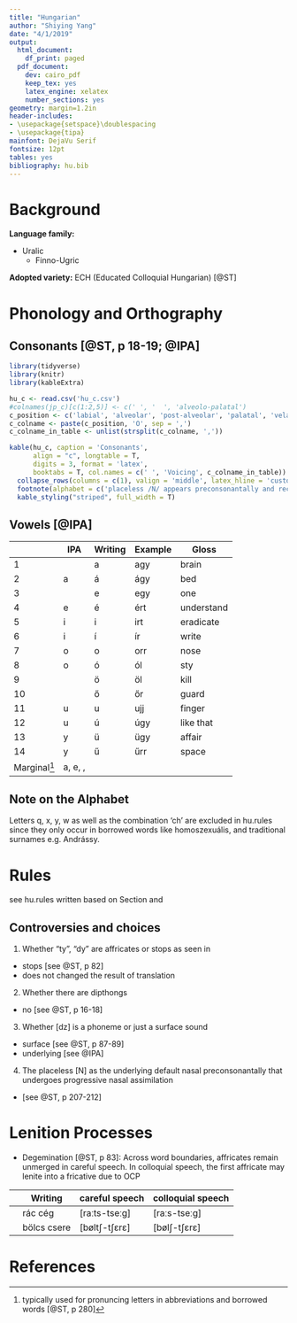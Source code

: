 ```yaml
---
title: "Hungarian"
author: "Shiying Yang"
date: "4/1/2019"
output:
  html_document:
    df_print: paged
  pdf_document:
    dev: cairo_pdf
    keep_tex: yes
    latex_engine: xelatex
    number_sections: yes
geometry: margin=1.2in
header-includes:
- \usepackage{setspace}\doublespacing
- \usepackage{tipa}
mainfont: DejaVu Serif
fontsize: 12pt
tables: yes
bibliography: hu.bib
---
```

# Background

**Language family:** 

* Uralic 
  + Finno-Ugric

**Adopted variety:** 
ECH (Educated Colloquial Hungarian) [@ST]

# Phonology and Orthography

## Consonants [@ST, p 18-19; @IPA] {#con}

```r
library(tidyverse)
library(knitr)
library(kableExtra)
```

```r
hu_c <- read.csv('hu_c.csv')
#colnames(jp_c)[c(1:2,5)] <- c(' ', '  ', 'alveolo-palatal')
c_position <- c('labial', 'alveolar', 'post-alveolar', 'palatal', 'velar', 'glottal')
c_colname <- paste(c_position, 'O', sep = ',')
c_colname_in_table <- unlist(strsplit(c_colname, ','))

kable(hu_c, caption = 'Consonants', 
      align = "c", longtable = T, 
      digits = 3, format = 'latex', 
      booktabs = T, col.names = c(' ', 'Voicing', c_colname_in_table)) %>% 
  collapse_rows(columns = c(1), valign = 'middle', latex_hline = 'custom', custom_latex_hline = 1) %>% 
  footnote(alphabet = c('placeless /N/ appears preconsonantally and receives place from the following consonant', 'The [O] columns stands for orthography.', '[vs] and [vd] in the second column stands for voiceless and voiced'),footnote_as_chunk = F) %>%
  kable_styling("striped", full_width = T)
```

## Vowels [@IPA] {#v}
||IPA | Writing | Example | Gloss|
|-|----|-------|---------|------|
1 |\textipa{A}|a |agy|brain|
2 |a\textipa{:}|á |ágy|bed|
3 |\textipa{E}|e |egy|one|
4 |e\textipa{:}|é |ért|understand|
5 |i|i |irt|eradicate|
6 |i\textipa{:}|í |ír|write|
7 |o|o |orr|nose|
8 |o\textipa{:}|ó |ól|sty|
9 |\o|ö |öl|kill|
10|\o\textipa{:}|ő |őr|guard|
11|u|u |ujj|finger|
12|u\textipa{:}|ú |úgy|like that|
13|y|ü |ügy|affair|
14|y\textipa{:}|ű |űrr|space|
Marginal[^1]|a, e, \textipa{O:}, \textipa{E:}|

[^1]: typically used for pronuncing letters in abbreviations and borrowed words [@ST, p 280]

## Note on the Alphabet

Letters q, x, y, w as well as the combination 'ch' are excluded in hu.rules since they only occur in borrowed words like homoszexuális, and traditional surnames e.g. Andrássy.

# Rules 
<!--(Correspondence between orthography and phonemes)-->

see hu.rules written based on Section \ref{con} and \ref{v}

## Controversies and choices
1. Whether "ty", "dy" are affricates or stops as seen in \ref{con}
- stops [see @ST, p 82]
- does not changed the result of translation
2. Whether there are dipthongs 
- no [see @ST, p 16-18]
3. Whether [dz] is a phoneme or just a surface sound
- surface [see @ST, p 87-89]
- underlying [see @IPA]
4. The placeless [N] as the underlying default nasal preconsonantally that undergoes progressive nasal assimilation
- [see @ST, p 207-212]

# Lenition Processes

- Degemination [@ST, p 83]: Across word boundaries, affricates remain unmerged in careful speech. In colloquial speech, the first affricate may lenite into a fricative due to OCP

|| Writing | careful speech | colloquial speech|
|-|--------|-------------|-----------|
  ||rác cég|[raːts-tseːg]|[raːs-tseːg]|
  ||bölcs csere|[bøltʃ-tʃɛrɛ]|[bølʃ-tʃɛrɛ]|

# References {-}
